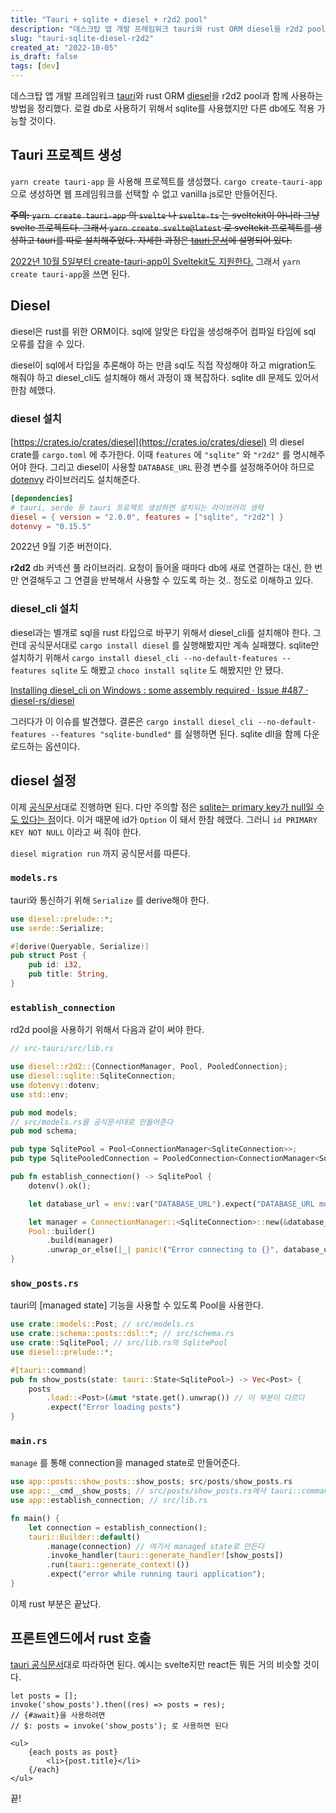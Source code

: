 ```yaml
---
title: "Tauri + sqlite + diesel + r2d2 pool"
description: "데스크탑 앱 개발 프레임워크 tauri와 rust ORM diesel을 r2d2 pool과 함께 사용하는 방법을 정리했다. "
slug: "tauri-sqlite-diesel-r2d2"
created_at: "2022-10-05"
is_draft: false
tags: [dev]
---
```


데스크탑 앱 개발 프레임워크 [tauri](https://tauri.app/)와 rust ORM [diesel](https://diesel.rs/)을 r2d2 pool과 함께 사용하는 방법을 정리했다. 로컬 db로 사용하기 위해서 sqlite를 사용했지만 다른 db에도 적용 가능할 것이다.

## Tauri 프로젝트 생성

`yarn create tauri-app` 을 사용해 프로젝트를 생성했다. `cargo create-tauri-app` 으로 생성하면 웹 프레임워크를 선택할 수 없고 vanilla js로만 만들어진다.

~~**주의:** `yarn create tauri-app` 의 `svelte` 나 `svelte-ts` 는 sveltekit이 아니라 그냥 svelte 프로젝트다. 그래서 `yarn create svelte@latest` 로 sveltekit 프로젝트를 생성하고 tauri를 따로 설치해주었다. 자세한 과정은 [tauri 문서](https://tauri.app/v1/guides/getting-started/setup/sveltekit)에 설명되어 있다.~~

[2022년 10월 5일부터 create-tauri-app이 Sveltekit도 지원한다.](https://github.com/tauri-apps/create-tauri-app/pull/200) 그래서 `yarn create tauri-app`을 쓰면 된다.

## Diesel

diesel은 rust를 위한 ORM이다. sql에 알맞은 타입을 생성해주어 컴파일 타임에 sql 오류를 잡을 수 있다.

diesel이 sql에서 타입을 추론해야 하는 만큼 sql도 직접 작성해야 하고 migration도 해줘야 하고 diesel_cli도 설치해야 해서 과정이 꽤 복잡하다. sqlite dll 문제도 있어서 한참 헤맸다.

### diesel 설치

[https://crates.io/crates/diesel](https://crates.io/crates/diesel) 의 diesel crate를 `cargo.toml` 에 추가한다. 이때 `features` 에 `"sqlite"` 와 `"r2d2"` 를 명시해주어야 한다. 그리고 diesel이 사용할 `DATABASE_URL` 환경 변수를 설정해주어야 하므로 [dotenvy](https://crates.io/crates/dotenvy) 라이브러리도 설치해준다.

```toml
[dependencies]
# tauri, serde 등 tauri 프로젝트 생성하면 설치되는 라이브러리 생략
diesel = { version = "2.0.0", features = ["sqlite", "r2d2"] }
dotenvy = "0.15.5"
```

2022년 9월 기준 버전이다.

**r2d2** db 커넥션 풀 라이브러리. 요청이 들어올 때마다 db에 새로 연결하는 대신, 한 번만 연결해두고 그 연결을 반복해서 사용할 수 있도록 하는 것.. 정도로 이해하고 있다.

### diesel_cli 설치

diesel과는 별개로 sql을 rust 타입으로 바꾸기 위해서 diesel_cli를 설치해야 한다. 그런데 공식문서대로 `cargo install diesel` 를 실행해봤지만 계속 실패했다. sqlite만 설치하기 위해서 `cargo install diesel_cli --no-default-features --features sqlite` 도 해봤고 `choco install sqlite` 도 해봤지만 안 됐다.

[Installing diesel_cli on Windows : some assembly required · Issue #487 · diesel-rs/diesel](https://github.com/diesel-rs/diesel/issues/487#issuecomment-432136835)

그러다가 이 이슈를 발견했다. 결론은 `cargo install diesel_cli --no-default-features --features "sqlite-bundled"` 를 실행하면 된다. sqlite dll을 함께 다운로드하는 옵션이다.

## diesel 설정

이제 [공식문서](https://diesel.rs/guides/getting-started#setup-diesel-for-your-project)대로 진행하면 된다. 다만 주의할 점은 [sqlite는 primary key가 null일 수도 있다는 점](https://sqlite.org/lang_createtable.html#the_primary_key)이다. 이거 때문에 id가 `Option` 이 돼서 한참 헤맸다. 그러니 `id PRIMARY KEY NOT NULL` 이라고 써 줘야 한다.

`diesel migration run` 까지 공식문서를 따른다.

### `models.rs`

tauri와 통신하기 위해 `Serialize` 를 derive해야 한다.

```rust
use diesel::prelude::*;
use serde::Serialize;

#[derive(Queryable, Serialize)]
pub struct Post {
    pub id: i32,
    pub title: String,
}
```

### `establish_connection`

rd2d pool을 사용하기 위해서 다음과 같이 써야 한다.

```rust
// src-tauri/src/lib.rs

use diesel::r2d2::{ConnectionManager, Pool, PooledConnection};
use diesel::sqlite::SqliteConnection;
use dotenvy::dotenv;
use std::env;

pub mod models;
// src/models.rs를 공식문서대로 만들어준다
pub mod schema;

pub type SqlitePool = Pool<ConnectionManager<SqliteConnection>>;
pub type SqlitePooledConnection = PooledConnection<ConnectionManager<SqliteConnection>>;

pub fn establish_connection() -> SqlitePool {
    dotenv().ok();

    let database_url = env::var("DATABASE_URL").expect("DATABASE_URL must be set");

    let manager = ConnectionManager::<SqliteConnection>::new(&database_url);
    Pool::builder()
        .build(manager)
        .unwrap_or_else(|_| panic!("Error connecting to {}", database_url))
}
```

### `show_posts.rs`

tauri의 [managed state] 기능을 사용할 수 있도록 Pool을 사용한다.

```rust
use crate::models::Post; // src/models.rs
use crate::schema::posts::dsl::*; // src/schema.rs
use crate::SqlitePool; // src/lib.rs의 SqlitePool
use diesel::prelude::*;

#[tauri::command]
pub fn show_posts(state: tauri::State<SqlitePool>) -> Vec<Post> {
    posts
        .load::<Post>(&mut *state.get().unwrap()) // 이 부분이 다르다
        .expect("Error loading posts")
}
```

### `main.rs`

`manage` 를 통해 connection을 managed state로 만들어준다.

```rust
use app::posts::show_posts::show_posts; src/posts/show_posts.rs
use app::__cmd__show_posts; // src/posts/show_posts.rs에서 tauri::command 함수를 use 했더니 이렇게 됐다.
use app::establish_connection; // src/lib.rs

fn main() {
    let connection = establish_connection();
    tauri::Builder::default()
        .manage(connection) // 여기서 managed state로 만든다
        .invoke_handler(tauri::generate_handler![show_posts])
        .run(tauri::generate_context!())
        .expect("error while running tauri application");
}
```

이제 rust 부분은 끝났다.

## 프론트엔드에서 rust 호출

[tauri 공식문서](https://tauri.app/v1/guides/features/command#basic-example)대로 따라하면 된다. 예시는 svelte지만 react든 뭐든 거의 비슷할 것이다.

```tsx
let posts = [];
invoke('show_posts').then((res) => posts = res);
// {#await}을 사용하려면
// $: posts = invoke('show_posts'); 로 사용하면 된다

<ul>
	{each posts as post}
		<li>{post.title}</li>
	{/each}
</ul>
```

끝!
